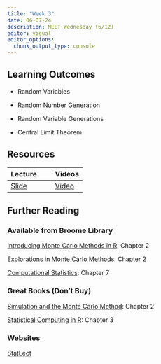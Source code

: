 ```yaml
---
title: "Week 3"
date: 06-07-24
description: MEET Wednesday (6/12)
editor: visual
editor_options: 
  chunk_output_type: console
---
```


## Learning Outcomes

-   Random Variables

-   Random Number Generation

-   Random Variable Generations

-   Central Limit Theorem

## Resources

| Lecture                                                | Videos                                |
|:-----------------------------------------|:-----------------------------|
| [Slide](http://m497.inqs.info/lectures/3#/title-slide) | [Video](https://youtu.be/ENI-GWgcXqM) |

## Further Reading

### Available from Broome Library

[Introducing Monte Carlo Methods in R](https://link-springer-com.ezproxy.csuci.edu/book/10.1007/978-1-4419-1576-4): Chapter 2

[Explorations in Monte Carlo Methods](https://link-springer-com.ezproxy.csuci.edu/book/10.1007/978-3-031-55964-8): Chapter 2

[Computational Statistics](https://link-springer-com.ezproxy.csuci.edu/book/10.1007/978-0-387-98144-4): Chapter 7

### Great Books (Don't Buy)

[Simulation and the Monte Carlo Method](https://onlinelibrary.wiley.com/doi/book/10.1002/9781118631980): Chapter 2

[Statistical Computing in R](https://www.routledge.com/Statistical-Computing-with-R-Second-Edition/Rizzo/p/book/9781466553323): Chapter 3

### Websites

[StatLect](https://www.statlect.com/asymptotic-theory/Monte-Carlo-method)
